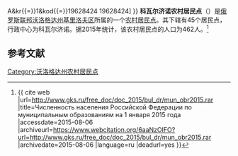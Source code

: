 {{Infobox Settlement
| official_name = 科瓦尔济诺农村居民点
| native_name = Сельское поселение Коварзинское
| settlement_type = [[农村居民点|农村居民点]]
| subdivision_type = [[国家|国家]]
| subdivision_type1 = [[州_(俄罗斯)|州]]
| subdivision_type2 = [[区_(苏联)|区]]
| subdivision_name = {{RUS}}
| subdivision_name1 = [[沃洛格达州|沃洛格达州]]
| subdivision_name2 = [[基里洛夫区|基里洛夫区]]
| seat_type = 行政中心
| seat = 科瓦尔济诺
| population_as_of=2015
| population_footnotes = <ref name=stat />
| population_total = 462
| coordinates_display = inline,title
| latd =  | latm =  | lats =  | latNS = N
| longd =  | longm =  | longs =  | longEW = E
| timezone = [[莫斯科时间|MSK]]
| utc_offset = +3
| blank_name = [[俄罗斯市政土地区划代码|OKTMO编码]]
| blank_info = [http://classif.spb.ru/classificators/view/tma.php?st{{=}}A&kr{{=}}1&kod{{=}}19628424 19628424]
}}
'''科瓦尔济诺农村居民点'''（{{lang-ru|Сельское поселение Коварзинское}}）是[[俄罗斯联邦|俄罗斯联邦]][[沃洛格达州|沃洛格达州]][[基里洛夫区|基里洛夫区]]所属的一个[[农村居民点|农村居民点]]。其下辖有45个居民点，行政中心为科瓦尔济诺。据2015年统计，该农村居民点的人口为462人。<ref name=stat>{{ cite web |url=http://www.gks.ru/free_doc/doc_2015/bul_dr/mun_obr2015.rar |title=Численность населения Российской Федерации по муниципальным образованиям на 1 января 2015 года |accessdate=2015-08-06 |archiveurl=https://www.webcitation.org/6aaNzOlFO?url=http://www.gks.ru/free_doc/doc_2015/bul_dr/mun_obr2015.rar |archivedate=2015-08-06 |language=ru |deadurl=yes }}</ref>

== 参考文献 ==
{{reflist}}

{{Russia-stub}}

[[Category:沃洛格达州农村居民点|Category:沃洛格达州农村居民点]]